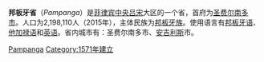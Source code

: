 {{Infobox settlement
| name                    = 邦板牙省
| native_name             = 
| official_name           = 
| settlement_type         = [[菲律宾行政区划|省]]
| image_skyline           = 
| image_alt               = 
| image_caption           = 
| image_flag              = 
| flag_alt                = 
| image_seal              = Ph seal pampanga.png
| seal_alt                = 
| image_shield            = 
| shield_alt              = 
| nickname                = 
| motto                   = 
| image_map               = Ph locator map pampanga.png
| map_alt                 = 
| map_caption             = 邦板牙省在菲律宾的位置
| latd  =  15|latm  =  04|lats  =  |latNS  = N
| longd =  120|longm =  40|longs =  |longEW = E
| coordinates_type        = region:PH_type:adm1st_source:GNS-enwiki
| coordinates_display     = inline,title
| coordinates_footnotes   = 
| subdivision_type        = 国家
| subdivision_name        = {{flag|Philippines}}
| subdivision_type1       = 大区
| subdivision_name1       = [[中央吕宋|中央吕宋]]
| established_title       = 建省
| established_date        = 1571年12月11日
| seat_type               = 首府
| seat                    = [[圣费尔南多市|圣费尔南多市]]
| leader_party            = 
| leader_title            = 省长
| leader_name             = Lilia G. Pineda ([[Lakas_Kampi_CMD|Lakas-Kampi-CMD]])
| leader_title1           = 副省长
| leader_name1            = [[Yeng_Guiao|Joseller M. Guiao]] ([[Lakas_Kampi_CMD|Lakas-Kampi-CMD]])
| area_total_km2          = 1984.7
| area_rank               = 第63名（共81名）
| area_note               =
| population_total        = 2198110
| population_as_of        = 2015
| population_rank         = 第9名（共81名）
| population_density_km2  = auto
| population_density_rank = 第37名（共81名）
| population_note         = 
| elevation_m             = 
| demographics_type1      = Divisions
| demographics1_footnotes = <!-- for references: use <ref> tags -->
| demographics1_title1    = [[Cities_of_the_Philippines#Independent_cities|自治市]]
| demographics1_info1     = 1
| demographics1_title2    = [[Cities_of_the_Philippines|Component cities]] 
| demographics1_info2     = 1
| demographics1_title3    = [[Municipalities_of_the_Philippines|Municipalities]]
| demographics1_info3     = 20
| demographics1_title4    = [[Barangay|Barangay]]s
| demographics1_info4     = 537
| demographics1_title5    = [[House_of_Representatives_of_the_Philippines|Districts]]
| demographics1_info5     = 4
| blank_name_sec1         = 使用语言
| blank_info_sec1         = [[邦板牙语|邦板牙语]], [[他加禄语|他加禄语]], [[英语|英语]]
| timezone                = [[Philippine_Standard_Time|PHT]]
| utc_offset              = +8
| postal_code             = 
| website                 = 
| footnotes               = 
}}
'''邦板牙省'''（''Pampanga''）是[[菲律宾|菲律宾]][[中央吕宋|中央吕宋]]大区的一个省，首府为[[圣费尔南多市|圣费尔南多市]]。人口为2,198,110人（2015年），主体民族为[[邦板牙人|邦板牙族]]。使用语言有[[邦板牙语|邦板牙语]]、[[他加禄语|他加禄语]]和[[英语|英语]]。省内城市有：圣费尔南多市、[[安吉利斯|安吉利斯]]市。

{{Philippines-geo-stub}}
{{菲律賓行政區劃|nocat}}

[[Category:菲律宾省份|Pampanga]]
[[Category:1571年建立|Category:1571年建立]]